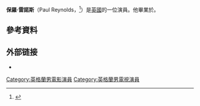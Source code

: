{{Infobox person
| name                  = Paul Reynolds
| image                 = 
| imagesize             = 
| caption               =
| birth_name            =
| birth_date            = {{birth date and age|df=yes|1970|2|6}}
| birth_place           = 英國倫敦[[旺斯特德|旺斯特德]]
| death_date            =
| death_place           =
| othername             =
| occupation            = 演員，製作人
| yearsactive           = 1982–現在
| spouse                = 
| domesticpartner       =
| website               =
| awards                =
}}
'''保羅·雷諾斯'''（Paul Reynolds，{{bd|1970年|2月6日}}<ref>{{Cite web |url=https://www1.cineplex.com/People/paul-reynolds |title="Cineplex.com - Paul Reynolds" |access-date=2021-02-15 |archive-date=2018-02-07 |archive-url=https://web.archive.org/web/20180207005403/https://www1.cineplex.com/People/paul-reynolds |dead-url=yes }}</ref>）是[[英國|英國]]的一位演員。他畢業於{{le|西爾維亞·楊戲劇學校|Sylvia Young Theatre School}}。

==參考資料==
{{Reflist}}

==外部链接==
*{{imdb}}

{{normdaten}}
{{DEFAULTSORT:reynolds}}
[[Category:英格蘭男電影演員|Category:英格蘭男電影演員]]
[[Category:英格蘭男電視演員|Category:英格蘭男電視演員]]
{{UK-bio-stub}}
{{演員小作品}}